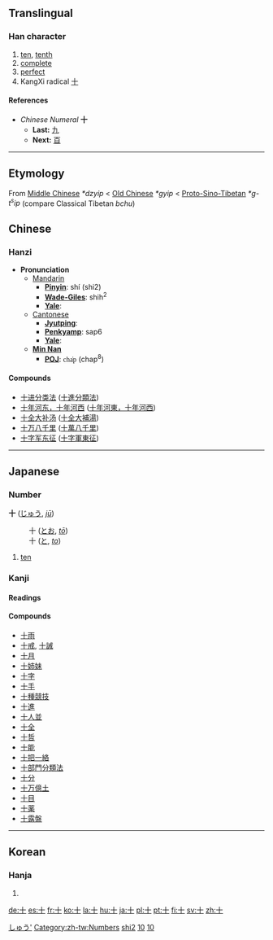 {{see|拾}}<!-- may be replaced by zh-forms -->

==Translingual==
{{Han stroke|[[Image:Stroke order of Japanese Kanji 十.png]]  The horizontal stroke is done, from left to right.  The vertical stroke is done, from top to bottom.}}
===Han character===
{{Han char|rn=24|rad=十|as=00|sn=2|four=4000<sub>0</sub>|canj=十 (J)}}
# [[ten]], [[tenth]]
# [[complete]]
# [[perfect]]
# KangXi radical [[Wiktionary:Chinese radical index 十|十]]
====References====
{{Han ref|kx=0155.170|dkj=02695|dj=0348.060|hdz=10058.090|uh=5341|ud=21313|bh=A451|bd=42065}}

*''Chinese Numeral'' '''十'''
**'''Last:''' [[九]]
**'''Next:''' [[百]]
----

== Etymology ==

From [[Middle Chinese]] ''*dzyip'' < [[Old Chinese]] ''*gyip'' < [[Proto-Sino-Tibetan]] ''*g-t<sup>s</sup>ip'' (compare Classical Tibetan ''bchu'')


==Chinese==
===Hanzi===


*'''Pronunciation '''
**[[Mandarin]]
***'''[[Pinyin]]''': shí (shi2)
***'''[[Wade-Giles]]''': shih<sup>2</sup>
***'''[[Yale]]''': 
**[[Cantonese]]
***'''[[Jyutping]]''': 
***'''[[Penkyamp]]''':  sap6
***'''[[Yale]]''': 
**'''[[wikipedia:Min_Nan|Min Nan]]'''
***'''[[wikipedia:POJ|POJ]]''': <font face="Lucida Sans Unicode">cha̍p</font> (chap<sup>8</sup>)

====Compounds====
{{top2}}
*[[十进分类法]] ([[十進分類法]])
*[[十年河东，十年河西]] ([[十年河東，十年河西]])
*[[十全大补汤]] ([[十全大補湯]])
*[[十万八千里]] ([[十萬八千里]])
*[[十字军东征]] ([[十字軍東征]])
{{mid2}}
{{bottom}}
----

==Japanese==
[[Category:1000 Japanese basic words|しゅう']]
===Number===
'''十''' ([[じゅう]], ''[[jū]]'')
:十 ([[とお]], ''[[tō]]'')
:十 ([[と]], ''[[to]]'')
# [[ten]]

===Kanji===
{{ja-kanji|grade=1|rs=十00}}
====Readings====
{{ja-readings|on=[[じゅう]] (''[[jū]]'')|kun=[[とお]] (''[[tō]]''), [[と]] (''[[to]]''), [[とたび]] (''[[totabi]]'')}}
====Compounds====
*[[十雨]]
*[[十戒]], [[十誡]]
*[[十月]]
*[[十姉妹]]
*[[十字]]
*[[十手]]
*[[十種競技]]
*[[十進]]
*[[十人並]]
*[[十全]]
*[[十哲]]
*[[十能]]
*[[十把一絡]]
*[[十部門分類法]]
*[[十分]]
*[[十万億土]]
*[[十目]]
*[[十薬]]
*[[十露盤]]
----

==Korean==
===Hanja===
{{ko-hanja|hangeul=십|eumhun=열|rv=sip|mr=sip}}
# {{defn|Korean}}

[[Category:zh-tw:Numbers]]
[[Category:zh-cn:Numbers|shi2]]
[[Category:Japanese numbers|10]]

[[Category:Korean numbers|10]]

[[de:十]]
[[es:十]]
[[fr:十]]
[[ko:十]]
[[la:十]]
[[hu:十]]
[[ja:十]]
[[pl:十]]
[[pt:十]]
[[fi:十]]
[[sv:十]]
[[zh:十]]